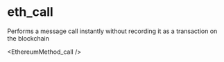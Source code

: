 # eth_call

Performs a message call instantly without recording it as a transaction on the blockchain


<EthereumMethod_call />
